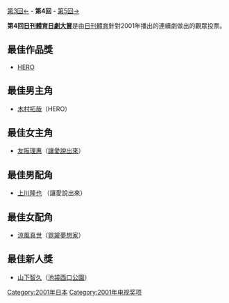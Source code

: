 {{Unreferenced|time=2014-10-07T02:53:32+00:00}}
{{noteTA
|G1=JP}}
[[第3回日刊體育日劇大賞|第3回←]] - '''第4回''' - [[第5回日刊體育日劇大賞|第5回→]]

'''第4回[[日刊體育日劇大賞|日刊體育日劇大賞]]'''是由[[日刊體育|日刊體育]]針對2001年播出的連續劇做出的觀眾投票。 

== 最佳作品獎 ==
*[[HERO_(日本電視劇)|HERO]]

== 最佳男主角 ==
*[[木村拓哉|木村拓哉]]（HERO）  

== 最佳女主角 ==
*[[友阪理惠|友阪理惠]]（[[讓愛說出來|讓愛說出來]]）  

== 最佳男配角 ==
*[[上川隆也|上川隆也]] （讓愛說出來）

== 最佳女配角 ==
*[[涼風真世|涼風真世]]（[[霓裳夢想家|霓裳夢想家]]）  

== 最佳新人獎 ==
*[[山下智久|山下智久]]（[[池袋西口公園_(小說)|池袋西口公園]]）

{{日刊體育日劇大賞}}

[[Category:2001年日本|Category:2001年日本]]
[[Category:2001年电视奖项|Category:2001年电视奖项]]